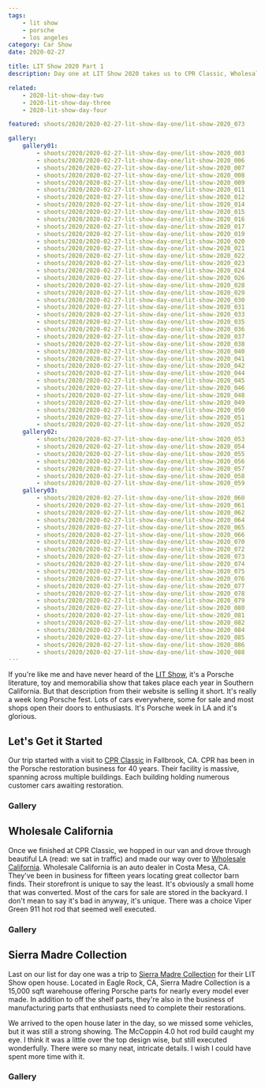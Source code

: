 ```yaml
---
tags:
    - lit show
    - porsche
    - los angeles
category: Car Show
date: 2020-02-27

title: LIT Show 2020 Part 1
description: Day one at LIT Show 2020 takes us to CPR Classic, Wholesale California and the Sierra Madre Collection open house.

related:
    - 2020-lit-show-day-two
    - 2020-lit-show-day-three
    - 2020-lit-show-day-four

featured: shoots/2020/2020-02-27-lit-show-day-one/lit-show-2020_073

gallery:
    gallery01:
        - shoots/2020/2020-02-27-lit-show-day-one/lit-show-2020_003
        - shoots/2020/2020-02-27-lit-show-day-one/lit-show-2020_006
        - shoots/2020/2020-02-27-lit-show-day-one/lit-show-2020_007
        - shoots/2020/2020-02-27-lit-show-day-one/lit-show-2020_008
        - shoots/2020/2020-02-27-lit-show-day-one/lit-show-2020_009
        - shoots/2020/2020-02-27-lit-show-day-one/lit-show-2020_011
        - shoots/2020/2020-02-27-lit-show-day-one/lit-show-2020_012
        - shoots/2020/2020-02-27-lit-show-day-one/lit-show-2020_014
        - shoots/2020/2020-02-27-lit-show-day-one/lit-show-2020_015
        - shoots/2020/2020-02-27-lit-show-day-one/lit-show-2020_016
        - shoots/2020/2020-02-27-lit-show-day-one/lit-show-2020_017
        - shoots/2020/2020-02-27-lit-show-day-one/lit-show-2020_019
        - shoots/2020/2020-02-27-lit-show-day-one/lit-show-2020_020
        - shoots/2020/2020-02-27-lit-show-day-one/lit-show-2020_021
        - shoots/2020/2020-02-27-lit-show-day-one/lit-show-2020_022
        - shoots/2020/2020-02-27-lit-show-day-one/lit-show-2020_023
        - shoots/2020/2020-02-27-lit-show-day-one/lit-show-2020_024
        - shoots/2020/2020-02-27-lit-show-day-one/lit-show-2020_026
        - shoots/2020/2020-02-27-lit-show-day-one/lit-show-2020_028
        - shoots/2020/2020-02-27-lit-show-day-one/lit-show-2020_029
        - shoots/2020/2020-02-27-lit-show-day-one/lit-show-2020_030
        - shoots/2020/2020-02-27-lit-show-day-one/lit-show-2020_031
        - shoots/2020/2020-02-27-lit-show-day-one/lit-show-2020_033
        - shoots/2020/2020-02-27-lit-show-day-one/lit-show-2020_035
        - shoots/2020/2020-02-27-lit-show-day-one/lit-show-2020_036
        - shoots/2020/2020-02-27-lit-show-day-one/lit-show-2020_037
        - shoots/2020/2020-02-27-lit-show-day-one/lit-show-2020_038
        - shoots/2020/2020-02-27-lit-show-day-one/lit-show-2020_040
        - shoots/2020/2020-02-27-lit-show-day-one/lit-show-2020_041
        - shoots/2020/2020-02-27-lit-show-day-one/lit-show-2020_042
        - shoots/2020/2020-02-27-lit-show-day-one/lit-show-2020_044
        - shoots/2020/2020-02-27-lit-show-day-one/lit-show-2020_045
        - shoots/2020/2020-02-27-lit-show-day-one/lit-show-2020_046
        - shoots/2020/2020-02-27-lit-show-day-one/lit-show-2020_048
        - shoots/2020/2020-02-27-lit-show-day-one/lit-show-2020_049
        - shoots/2020/2020-02-27-lit-show-day-one/lit-show-2020_050
        - shoots/2020/2020-02-27-lit-show-day-one/lit-show-2020_051
        - shoots/2020/2020-02-27-lit-show-day-one/lit-show-2020_052
    gallery02:
        - shoots/2020/2020-02-27-lit-show-day-one/lit-show-2020_053
        - shoots/2020/2020-02-27-lit-show-day-one/lit-show-2020_054
        - shoots/2020/2020-02-27-lit-show-day-one/lit-show-2020_055
        - shoots/2020/2020-02-27-lit-show-day-one/lit-show-2020_056
        - shoots/2020/2020-02-27-lit-show-day-one/lit-show-2020_057
        - shoots/2020/2020-02-27-lit-show-day-one/lit-show-2020_058
        - shoots/2020/2020-02-27-lit-show-day-one/lit-show-2020_059
    gallery03:
        - shoots/2020/2020-02-27-lit-show-day-one/lit-show-2020_060
        - shoots/2020/2020-02-27-lit-show-day-one/lit-show-2020_061
        - shoots/2020/2020-02-27-lit-show-day-one/lit-show-2020_062
        - shoots/2020/2020-02-27-lit-show-day-one/lit-show-2020_064
        - shoots/2020/2020-02-27-lit-show-day-one/lit-show-2020_065
        - shoots/2020/2020-02-27-lit-show-day-one/lit-show-2020_066
        - shoots/2020/2020-02-27-lit-show-day-one/lit-show-2020_070
        - shoots/2020/2020-02-27-lit-show-day-one/lit-show-2020_072
        - shoots/2020/2020-02-27-lit-show-day-one/lit-show-2020_073
        - shoots/2020/2020-02-27-lit-show-day-one/lit-show-2020_074
        - shoots/2020/2020-02-27-lit-show-day-one/lit-show-2020_075
        - shoots/2020/2020-02-27-lit-show-day-one/lit-show-2020_076
        - shoots/2020/2020-02-27-lit-show-day-one/lit-show-2020_077
        - shoots/2020/2020-02-27-lit-show-day-one/lit-show-2020_078
        - shoots/2020/2020-02-27-lit-show-day-one/lit-show-2020_079
        - shoots/2020/2020-02-27-lit-show-day-one/lit-show-2020_080
        - shoots/2020/2020-02-27-lit-show-day-one/lit-show-2020_081
        - shoots/2020/2020-02-27-lit-show-day-one/lit-show-2020_082
        - shoots/2020/2020-02-27-lit-show-day-one/lit-show-2020_084
        - shoots/2020/2020-02-27-lit-show-day-one/lit-show-2020_085
        - shoots/2020/2020-02-27-lit-show-day-one/lit-show-2020_086
        - shoots/2020/2020-02-27-lit-show-day-one/lit-show-2020_088
---
```



If you're like me and have never heard of the [LIT Show](https://www.lalitandtoyshow.com/), it's a Porsche literature, toy and memorabilia show that takes place each year in Southern California. But that description from their website is selling it short. It's really a week long Porsche fest. Lots of cars everywhere, some for sale and most shops open their doors to enthusiasts. It's Porsche week in LA and it's glorious.

## Let's Get it Started

Our trip started with a visit to [CPR Classic](https://www.cprclassic.com/) in Fallbrook, CA. CPR has been in the Porsche restoration business for 40 years. Their facility is massive, spanning across multiple buildings. Each building holding numerous customer cars awaiting restoration.

<Maps lat="33.38441843670832" lon="-117.24090967970376" place="CPR Classic Fallbrook, CA" />

### Gallery

<Gallery images={frontmatter.gallery.gallery01} element="gallery01" />

## Wholesale California

Once we finished at CPR Classic, we hopped in our van and drove through beautiful LA (read: we sat in traffic) and made our way over to [Wholesale California](https://wholesalecalifornia.com/). Wholesale California is an auto dealer in Costa Mesa, CA. They've been in business for fifteen years locating great collector barn finds. Their storefront is unique to say the least. It's obviously a small home that was converted. Most of the cars for sale are stored in the backyard. I don't mean to say it's bad in anyway, it's unique. There was a choice Viper Green 911 hot rod that seemed well executed.

<Maps lat="33.65871867470644" lon="-117.90082873804359" place="Wholesale California, Costa Mesa, CA" />

### Gallery

<Gallery images={frontmatter.gallery.gallery02} element="gallery02" />

## Sierra Madre Collection

Last on our list for day one was a trip to [Sierra Madre Collection](https://sierramadrecollection.com/) for their LIT Show open house. Located in Eagle Rock, CA, Sierra Madre Collection is a 15,000 sqft warehouse offering Porsche parts for nearly every model ever made. In addition to off the shelf parts, they're also in the business of manufacturing parts that enthusiasts need to complete their restorations.

We arrived to the open house later in the day, so we missed some vehicles, but it was still a strong showing. The McCoppin 4.0 hot rod build caught my eye. I think it was a little over the top design wise, but still executed wonderfully. There were so many neat, intricate details. I wish I could have spent more time with it.

<Maps lat="34.1399128155419" lon="-118.20328838579798" place="Sierra Madre Collection, Los Angeles, CA" />

### Gallery

<Gallery images={frontmatter.gallery.gallery03} element="gallery03" />
